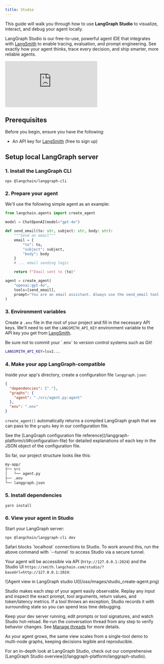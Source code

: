 ```yaml
---
title: Studio
---
```



<AlphaCallout />

This guide will walk you through how to use **LangGraph Studio** to visualize, interact, and debug your agent locally.

LangGraph Studio is our free-to-use, powerful agent IDE that integrates with [LangSmith](/langsmith/home) to enable tracing, evaluation, and prompt engineering. See exactly how your agent thinks, trace every decision, and ship smarter, more reliable agents.

<Frame>
<iframe
  className="w-full aspect-video rounded-xl"
  src="https://www.youtube.com/embed/Mi1gSlHwZLM?si=zA47TNuTC5aH0ahd"
  title="LangGraph Studio"
  frameBorder="0"
  allow="accelerometer; autoplay; clipboard-write; encrypted-media; gyroscope; picture-in-picture"
  allowFullScreen
></iframe>
</Frame>

## Prerequisites

Before you begin, ensure you have the following:
* An API key for [LangSmith](https://smith.langchain.com/settings) (free to sign up)

## Setup local LangGraph server

### 1. Install the LangGraph CLI



```shell
npx @langchain/langgraph-cli
```


### 2. Prepare your agent

We'll use the following simple agent as an example:

```python title="agent.py"
from langchain.agents import create_agent

model = ChatOpenAI(model="gpt-4o")

def send_email(to: str, subject: str, body: str):
    """Send an email"""
    email = {
        "to": to,
        "subject": subject,
        "body": body
    }
    # ... email sending logic

    return f"Email sent to {to}"

agent = create_agent(
    "openai:gpt-4o",
    tools=[send_email],
    prompt="You are an email assistant. Always use the send_email tool.",
)
```

### 3. Environment variables

Create a `.env` file in the root of your project and fill in the necessary API keys. We'll need to set the `LANGSMITH_API_KEY` environment variable to the API key you get from [LangSmith](https://smith.langchain.com/settings).

<Warning>
    Be sure not to commit your `.env` to version control systems such as Git!
</Warning>

```bash .env
LANGSMITH_API_KEY=lsv2...
```

### 4. Make your app LangGraph-compatible

Inside your app's directory, create a configuration file `langgraph.json`:

```json title="langgraph.json"
{
  "dependencies": ["."],
  "graphs": {
    "agent": "./src/agent.py:agent"
  },
  "env": ".env"
}
```

`create_agent()` automatically returns a compiled LangGraph graph that we can pass to the `graphs` key in our configuration file.

<Info>
See the [LangGraph configuration file reference](/langgraph-platform/cli#configuration-file) for detailed explanations of each key in the JSON object of the configuration file.
</Info>

So far, our project structure looks like this:

```bash
my-app/
├── src
│   └── agent.py
├── .env
└── langgraph.json
```

### 5. Install dependencies



```shell
yarn install
```


### 6. View your agent in Studio

Start your LangGraph server:



```shell
npx @langchain/langgraph-cli dev
```


<Warning>
Safari blocks `localhost` connections to Studio. To work around this, run the above command with `--tunnel` to access Studio via a secure tunnel.
</Warning>

Your agent will be accessible via API (`http://127.0.0.1:2024`) and the Studio UI `https://smith.langchain.com/studio/?baseUrl=http://127.0.0.1:2024`:

<Frame>
![Agent view in LangGraph studio UI](/oss/images/studio_create-agent.png)
</Frame>

Studio makes each step of your agent easily observable. Replay any input and inspect the exact prompt, tool arguments, return values, and token/latency metrics. If a tool throws an exception, Studio records it with surrounding state so you can spend less time debugging.

Keep your dev server running, edit prompts or tool signatures, and watch Studio hot-reload. Re-run the conversation thread from any step to verify behavior changes. See [Manage threads](/langgraph-platform/threads-studio#edit-thread-history) for more details.

As your agent grows, the same view scales from a single-tool demo to multi-node graphs, keeping decisions legible and reproducible.

<Tip>
For an in-depth look at LangGraph Studio, check out our comprehensive [LangGraph Studio overview](/langgraph-platform/langgraph-studio).
</Tip>
